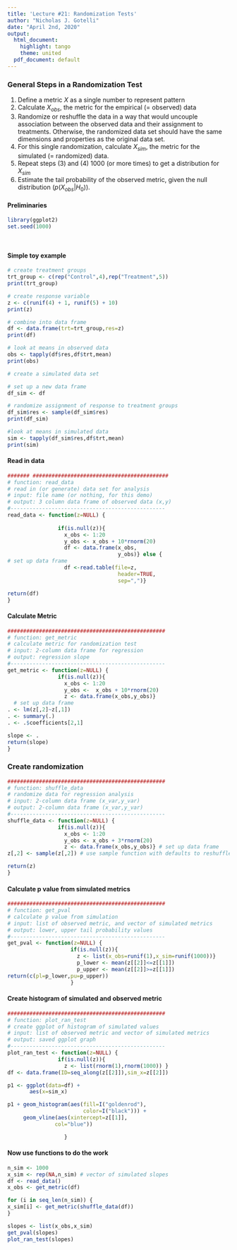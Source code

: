 ```yaml
---
title: 'Lecture #21: Randomization Tests'
author: "Nicholas J. Gotelli"
date: "April 2nd, 2020"
output:
  html_document:
    highlight: tango
    theme: united
  pdf_document: default
---
```

### General Steps in a Randomization Test
1. Define a metric $X$ as a single number to represent pattern
2. Calculate $X_{obs}$, the metric for the empirical (= observed) data
3. Randomize or reshuffle the data in a way that would uncouple association between the observed data and their assignment to treatments. Otherwise, the randomized data set should have the same dimensions and properties as the original data set.
4. For this single randomization, calculate $X_{sim}$, the metric for the simulated (= randomized) data.
5. Repeat steps (3) and (4) 1000 (or more times) to get a distribution for $X_{sim}$
6. Estimate the tail probability of the observed metric, given the null distribution $(p(X_{obs}|H_0))$.

#### Preliminaries
```r
library(ggplot2)
set.seed(1000)

        
```

#### Simple toy example
```r
# create treatment groups
trt_group <- c(rep("Control",4),rep("Treatment",5))
print(trt_group)

# create response variable
z <- c(runif(4) + 1, runif(5) + 10)
print(z)

# combine into data frame
df <- data.frame(trt=trt_group,res=z)
print(df)

# look at means in observed data
obs <- tapply(df$res,df$trt,mean)
print(obs)

# create a simulated data set

# set up a new data frame
df_sim <- df

# randomize assignment of response to treatment groups
df_sim$res <- sample(df_sim$res)
print(df_sim)

#look at means in simulated data
sim <- tapply(df_sim$res,df$trt,mean)
print(sim)
```
#### Read in data
```r

####### ###########################################
# function: read_data
# read in (or generate) data set for analysis
# input: file name (or nothing, for this demo)
# output: 3 column data frame of observed data (x,y)
#------------------------------------------------- 
read_data <- function(z=NULL) {
  
                if(is.null(z)){
                  x_obs <- 1:20
                  y_obs <- x_obs + 10*rnorm(20)
                  df <- data.frame(x_obs,
                                   y_obs)} else { 
# set up data frame                 
                  df <-read.table(file=z,
                                   header=TRUE,
                                   sep=",")}

return(df)
}
```

#### Calculate Metric
```r

##################################################
# function: get_metric
# calculate metric for randomization test
# input: 2-column data frame for regression
# output: regression slope
#------------------------------------------------- 
get_metric <- function(z=NULL) {
                if(is.null(z)){
                  x_obs <- 1:20
                  y_obs <-  x_obs + 10*rnorm(20)
                  z <- data.frame(x_obs,y_obs)} 
  # set up data frame                 
. <- lm(z[,2]~z[,1])
. <- summary(.)
. <- .$coefficients[2,1]

slope <- .
return(slope)
}
```
### Create randomization
```r

##################################################
# function: shuffle_data
# randomize data for regression analysis
# input: 2-column data frame (x_var,y_var)
# output: 2-column data frame (x_var,y_var)
#------------------------------------------------- 
shuffle_data <- function(z=NULL) {
                if(is.null(z)){
                  x_obs <- 1:20
                  y_obs <- x_obs + 3*rnorm(20)
                  z <- data.frame(x_obs,y_obs)} # set up data frame                 
z[,2] <- sample(z[,2]) # use sample function with defaults to reshuffle column

return(z)
}
```

#### Calculate p value from simulated metrics

```r
##################################################
# function: get_pval
# calculate p value from simulation
# input: list of observed metric, and vector of simulated metrics
# output: lower, upper tail probability values
#------------------------------------------------- 
get_pval <- function(z=NULL) {
                    if(is.null(z)){
                      z <- list(x_obs=runif(1),x_sim=runif(1000))}
                      p_lower <- mean(z[[2]]<=z[[1]])
                      p_upper <- mean(z[[2]]>=z[[1]])
return(c(pl=p_lower,pu=p_upper))
                    }
```
#### Create histogram of simulated and observed metric

```r
##################################################
# function: plot_ran_test
# create ggplot of histogram of simulated values
# input: list of observed metric and vector of simulated metrics
# output: saved ggplot graph
#------------------------------------------------- 
plot_ran_test <- function(z=NULL) {
                if(is.null(z)){
                  z <- list(rnorm(1),rnorm(1000)) }
df <- data.frame(ID=seq_along(z[[2]]),sim_x=z[[2]])

p1 <- ggplot(data=df) + 
       aes(x=sim_x)

p1 + geom_histogram(aes(fill=I("goldenrod"),
                        color=I("black"))) +
     geom_vline(aes(xintercept=z[[1]],
               col="blue")) 

                  }
```
#### Now use functions to do the work

```r
n_sim <- 1000
x_sim <- rep(NA,n_sim) # vector of simulated slopes
df <- read_data()
x_obs <- get_metric(df)

for (i in seq_len(n_sim)) {
x_sim[i] <- get_metric(shuffle_data(df))
}

slopes <- list(x_obs,x_sim)
get_pval(slopes)
plot_ran_test(slopes)
```

